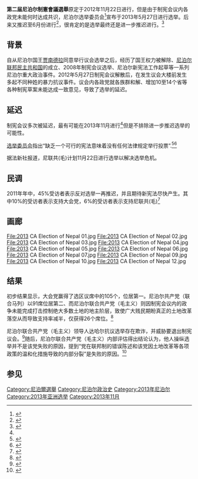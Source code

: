 {{Infobox Election
| election_name = 2013年尼泊爾制憲會議選舉
| country = 尼泊尔
| type = parliamentary
| ongoing = no
| previous_election = 2008年尼泊爾制憲會議選舉
| previous_year = 2008
| next_election = 2018年尼泊爾制憲會議選舉
| next_year = Next
| seats_for_election = [[制宪会议_(尼泊尔)|制宪会议]]全部601个席位中的575个
| majority_seats = 301
| election_date = 2013年11月19日
| image1 = [[File:Sushil_Koirala.jpg|100px]]
| leader1 = [[苏希尔·柯伊拉腊|苏希尔·柯伊拉腊]]
| party1 = [[尼泊尔大会党|尼泊尔大会党]]
| leaders_seat1 = Party List
| last_election1 = 115席
| seats1 = 196(105+91)
| seat_change1 = 
| popular_vote1 = 2,694,983<br>29.80%(简单多数)<br>2,418,370<br>25.55%(比例)
| percentage1 = 
| image2 = [[File:Jhala_Nath_Khanal_portrait.jpg|100px]]
| leader2 = [[贾拉·纳特·卡纳尔|贾拉·纳特·卡纳尔]]
| party2 = [[尼泊尔共产党（联合马列）|尼泊尔共产党（联合马列）]]
| leaders_seat2 = [[Ilam_District|Ilam]]-1
| last_election2 = 108席
| seats2 = 175(91+84)
| seat_change2 = 
| popular_vote2 = 2,492,090<br>(简单多数)<br>2,239,609<br>(比例)
| percentage2 =  
| image3 = [[File:Prachanda_2009.jpg|100px]]
| leader3 = [[普拉昌达|普拉昌达]]
| party3 = [[尼泊尔联合共产党（毛主义）|尼泊尔联合共产党（毛主义）]]
| leaders_seat3 = 加德满都-10, [[錫拉哈|錫拉哈选区]]-5
| last_election3 = 229席
| seats3 = 80(26+54)
| seat_change3 = 
| popular_vote3 = 1,609,145<br>(简单多数)<br>1,439,726<br>(比例)
| percentage3 = 
| title = [[尼泊尔总理|尼泊尔总理]]
| before_election = [[基尔·拉杰·雷格米|基尔·拉杰·雷格米]]
| before_party = [[独立人士|独立人士]]
| after_election = [[苏希尔·柯伊拉腊|苏希尔·柯伊拉腊]]
| after_party = [[尼泊尔大会党|尼泊尔大会党]]
}}
'''第二届尼泊尔制憲會議選舉'''原定于2012年11月22日进行，但是由于制宪会议内各政党未能何时达成共识，尼泊尔选举委员会<ref>{{cite web |url=http://www.hindustantimes.com/News-Feed/nepal/Nepal-fails-to-meet-constitution-deadline/Article1-862113.aspx |title=Nepal fails to meet constitution deadline |publisher=Hindustan Times |date= |accessdate=2012-05-27 |deadurl=yes |archiveurl=https://web.archive.org/web/20120528122025/http://www.hindustantimes.com/News-Feed/nepal/Nepal-fails-to-meet-constitution-deadline/Article1-862113.aspx |archivedate=2012-05-28 }}</ref>宣布于2013年5月27日进行选举。后来又推迟至6月份进行<ref>{{Cite web |url=http://www.channelnewsasia.com/stories/afp_asiapacific/view/1259799/1/.html |title=存档副本 |accessdate=2013-06-05 |archive-date=2013-03-15 |archive-url=https://web.archive.org/web/20130315083834/http://www.channelnewsasia.com/stories/afp_asiapacific/view/1259799/1/.html |dead-url=no }}</ref>，很肯定的是选举最终还是进一步推迟进行。<ref name="#1">{{cite web|url=http://www.thehindu.com/news/international/south-asia/blame-game-in-nepal-over-poll-date-delay/article4611093.ece|title=Blame game in Nepal over poll date delay|publisher=The Hindu|date=2013-04-13|accessdate=2013-05-10|archive-date=2013-10-29|archive-url=https://web.archive.org/web/20131029200353/http://www.thehindu.com/news/international/south-asia/blame-game-in-nepal-over-poll-date-delay/article4611093.ece|dead-url=no}}</ref>

==背景==
自从尼泊尔国王[[贾南德拉|贾南德拉]]同意举行议会选举之后，经历了国王权力被解除、[[尼泊尔联邦民主共和国|尼泊尔联邦民主共和国]]的成立、2008年制宪会议选举、尼泊尔新宪法工作起草等一系列尼泊尔重大政治事件。2012年5月27日制宪会议解散后，在发生议会大楼前发生多起不同种姓的暴力抗议事件。议会内各政党就各族群和解、增加10至14个省等各种制宪草案未能达成一致意见，导致了选举的延迟。

==延迟==
制宪会议多次被延迟，最有可能在2013年11月进行<ref name="#1"/>但是不排除进一步推迟选举的可能性。

[[尼泊尔选举委员会|选举委员会]]指出“缺乏一个可行的宪法意味着没有任何法律规定举行投票”.<ref>{{Cite web |url=http://www.nation.com.pk/pakistan-news-newspaper-daily-english-online/international/21-Nov-2012/nepal-calls-april-may-elections-to-end-deadlock |title=AFP: Nepal calls April-May elections to end deadlock |accessdate=2013-06-05 |archive-date=2012-11-21 |archive-url=https://web.archive.org/web/20121121113043/http://www.nation.com.pk/pakistan-news-newspaper-daily-english-online/international/21-Nov-2012/nepal-calls-april-may-elections-to-end-deadlock |dead-url=yes }}</ref><ref>{{Cite web |url=http://www.nepalnews.com/archive/2012/nov/nov21/news11.php |title=Poll call Maoist ploy to stay in power, says NC |accessdate=2013-06-05 |archive-date=2013-10-29 |archive-url=https://web.archive.org/web/20131029192009/http://www.nepalnews.com/archive/2012/nov/nov21/news11.php |dead-url=no }}</ref> 

据法新社报道，尼联共(毛)计划11月22日进行选举以解决选举危机。

==民调==
2011年年中，45%受访者表示反对选举一再推迟，并且期待新宪法尽快产生。其中10%的受访者表示支持大会党，6%的受访者表示支持尼联共(毛)<ref>{{Cite web |url=http://www.nepalnews.com/contents/2011/englishweekly/spotlight/aug/aug19/opinion.php#2 |title=存档副本 |accessdate=2013-06-05 |archive-date=2013-10-06 |archive-url=https://web.archive.org/web/20131006064030/http://www.nepalnews.com/contents/2011/englishweekly/spotlight/aug/aug19/opinion.php#2 |dead-url=no }}</ref>

==画廊==
<gallery>
File:2013 CA Election of Nepal 01.jpg
File:2013 CA Election of Nepal 02.jpg
File:2013 CA Election of Nepal 03.jpg
File:2013 CA Election of Nepal 04.jpg
File:2013 CA Election of Nepal 05.jpg
File:2013 CA Election of Nepal 06.jpg
File:2013 CA Election of Nepal 07.jpg
File:2013 CA Election of Nepal 09.jpg
File:2013 CA Election of Nepal 10.jpg
File:2013 CA Election of Nepal 12.jpg
</gallery>

==结果==
初步结果显示，大会党赢得了选区议席中的105个，位居第一。尼泊尔共产党（联合马列）以91席位居第二、而尼泊尔联合共产党（毛主义）则因制宪会议内的政争未能完成打击控制绝大多数土地的地主阶层，致使广大贱民期盼真正的土地改革落空从而导致支持率减半，仅获得26个席位。<ref>{{cite web|url=http://www.livemint.com/Politics/9Z2YLWJL51pon3iqy0ND1N/Nepali-Congress-maintains-lead-over-CPNUML-in-polls.html|title=Nepali Congress maintains lead over CPN-UML in polls|publisher=LiveMint|access-date=2013-11-23|archive-date=2020-09-06|archive-url=https://web.archive.org/web/20200906202143/https://www.livemint.com/Politics/9Z2YLWJL51pon3iqy0ND1N/Nepali-Congress-maintains-lead-over-CPNUML-in-polls.html|dead-url=no}}</ref>

尼泊尔联合共产党（毛主义）领导人达哈尔抗议选举存在欺诈，并威胁要退出制宪议会。<ref>{{cite web|url=http://world.time.com/2013/11/22/nepals-maoists-dispute-election-results-raising-fears-of-further-crisis/|author=Charlie Campbell|title=Nepal’s Maoists Dispute Election Results, Raising Fears of Further Crisis|publisher=[[Time_(magazine)|Time Magazine]]|place=Kathmandu|date=2013-11-22|access-date=2013-11-23|archive-date=2020-09-06|archive-url=https://web.archive.org/web/20200906201528/https://world.time.com/2013/11/22/nepals-maoists-dispute-election-results-raising-fears-of-further-crisis/|dead-url=no}}</ref>随后，尼泊尔联合共产党（毛主义）内部评估得出结论认为，他人操纵选举并不是该党失败的原因，提到“党在联邦制的错误陈述和该党因土地改革等各项政策的温和化措施导致的内部分裂”是失败的原因。<ref>{{cite web|url=http://www.ekantipur.com/2013/12/15/top-story/maoist-internal-review-sparks-blame-game/382374.html|title=Maoist internal review sparks blame game|publisher=eKantipur|place=Kathmandu|date=2013-12-15|access-date=2013-12-15|archive-date=2013-12-18|archive-url=https://web.archive.org/web/20131218122347/http://www.ekantipur.com/2013/12/15/top-story/maoist-internal-review-sparks-blame-game/382374.html|dead-url=no}}</ref>

== 参见 ==
{{Reflist|2}}

{{尼泊爾選舉}}
[[Category:尼泊爾選舉|Category:尼泊爾選舉]]
[[Category:尼泊尔政治史|Category:尼泊尔政治史]]
[[Category:2013年尼泊尔|Category:2013年尼泊尔]]
[[Category:2013年亚洲选举|Category:2013年亚洲选举]]
[[Category:2013年11月|Category:2013年11月]]